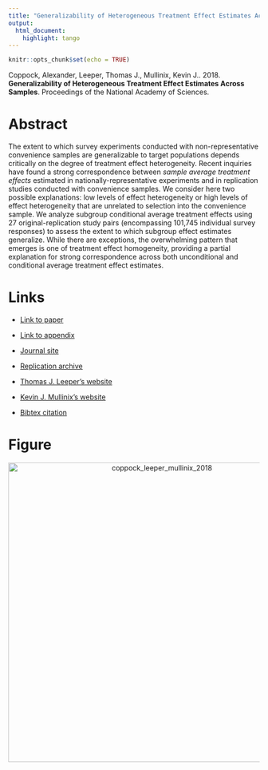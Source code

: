 ```yaml
---
title: "Generalizability of Heterogeneous Treatment Effect Estimates Across Samples"
output:
  html_document:
    highlight: tango
---
```


```r
knitr::opts_chunk$set(echo = TRUE)
```

Coppock, Alexander, Leeper, Thomas J., Mullinix, Kevin J.. 2018. <b>Generalizability of Heterogeneous Treatment Effect Estimates Across Samples</b>. Proceedings of the National Academy of Sciences.

# Abstract
The extent to which survey experiments conducted with non-representative convenience samples are generalizable to target populations depends critically on the degree of treatment effect heterogeneity. Recent inquiries have found a strong correspondence between *sample average treatment effects* estimated in nationally-representative experiments and in replication studies conducted with convenience samples. We consider here two possible explanations: low levels of effect heterogeneity or high levels of effect heterogeneity that are unrelated to selection into the convenience sample. We analyze subgroup conditional average treatment effects using 27 original-replication study pairs (encompassing 101,745 individual survey responses) to assess the extent to which subgroup effect estimates generalize. While there are exceptions, the overwhelming pattern that emerges is one of treatment effect homogeneity, providing a partial explanation for strong correspondence across both unconditional and conditional average treatment effect estimates.

# Links
 - <a href='coppock_leeper_mullinix_2018.pdf' target='_blank'>Link to paper</a>
 - <a href='coppock_leeper_mullinix_2018_appendix.pdf'target='_blank'>Link to appendix</a>
 - <a href='https://doi.org/10.1073/pnas.1808083115'target='_blank'>Journal site</a>
 - <a href='https://doi.org/10.7910/DVN/4WNGEJ'target='_blank'>Replication archive</a>

 - <a href= 'https://thomasleeper.com' target='_blank'>Thomas J. Leeper's website</a>
 - <a href= 'https://kevinmullinix.com' target='_blank'>Kevin J. Mullinix's website</a>
 - <a href='coppock_leeper_mullinix_2018.txt'target='_blank'>Bibtex citation</a>

# Figure
<center><img src="display_figures/coppock_leeper_mullinix_2018_display.png" alt="coppock_leeper_mullinix_2018" width="600"></center>